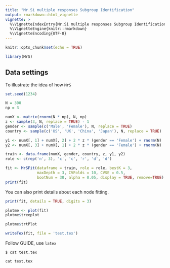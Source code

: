 ```yaml
---
title: "Mr.Si multiple responses Subgroup Identification"
output: rmarkdown::html_vignette
vignette: >
  %\VignetteIndexEntry{Mr.Si multiple responses Subgroup Identification}
  %\VignetteEngine{knitr::rmarkdown}
  %\VignetteEncoding{UTF-8}
---
```


```r
knitr::opts_chunk$set(echo = TRUE)
```

```r
library(MrS)
```


## Data settings

To illustrate the idea of how `MrS` 

```r
set.seed(1234)

N = 300
np = 3

numX <- matrix(rnorm(N * np), N, np)
z <- sample(3, N, replace = TRUE) - 1
gender <- sample(c('Male', 'Female'), N, replace = TRUE)
country <- sample(c('US', 'UK', 'China', 'Japan'), N, replace = TRUE)

y1 <- numX[, 1] + numX[, 2] + 2 * z * (gender == 'Female') + rnorm(N)
y2 <- numX[, 3] + numX[, 1] + 2 * z * (gender == 'Female') + rnorm(N)

train <- data.frame(numX, gender, country, z, y1, y2)
role <- c(rep('n', 3), 'c', 'c', 'r', 'd', 'd')
```

```r
fit <- MrSFit(dataframe = train, role = role, bestK = 3, 
              maxDepth = 3, CVFolds = 10, CVSE = 0.5, 
              bootNum = 30, alpha = 0.05, display = TRUE, remove=TRUE)
print(fit)
```

You can also print details about each node fitting.

```r
print(fit, details = TRUE, digits = 3)
```

```r
plotme <- plot(fit)
plotme$treeplot
```

```r
plotme$trtPlot
```

```r
writeTex(fit, file = 'test.tex')
```

Follow GUIDE, use `latex`

```shell
$ cat test.tex
```

```r
cat test.tex
```




